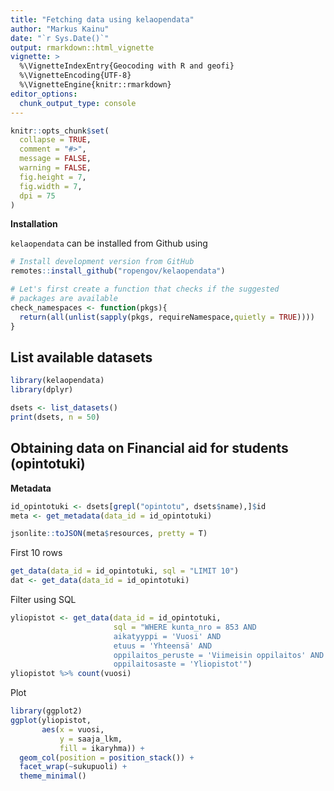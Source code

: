 ```yaml
---
title: "Fetching data using kelaopendata"
author: "Markus Kainu"
date: "`r Sys.Date()`"
output: rmarkdown::html_vignette
vignette: >
  %\VignetteIndexEntry{Geocoding with R and geofi}
  %\VignetteEncoding{UTF-8}
  %\VignetteEngine{knitr::rmarkdown}
editor_options: 
  chunk_output_type: console
---
```


```r
knitr::opts_chunk$set(
  collapse = TRUE,
  comment = "#>",
  message = FALSE, 
  warning = FALSE,
  fig.height = 7,  
  fig.width = 7,
  dpi = 75
)
```


**Installation**

`kelaopendata` can be installed from Github using

```r
# Install development version from GitHub
remotes::install_github("ropengov/kelaopendata")
```

```r
# Let's first create a function that checks if the suggested 
# packages are available
check_namespaces <- function(pkgs){
  return(all(unlist(sapply(pkgs, requireNamespace,quietly = TRUE))))
}
```

## List available datasets

```r
library(kelaopendata)
library(dplyr)

dsets <- list_datasets()
print(dsets, n = 50)
```

## Obtaining data on Financial aid for students (opintotuki)

**Metadata**

```r
id_opintotuki <- dsets[grepl("opintotu", dsets$name),]$id
meta <- get_metadata(data_id = id_opintotuki)

jsonlite::toJSON(meta$resources, pretty = T)
```

First 10 rows

```r
get_data(data_id = id_opintotuki, sql = "LIMIT 10")
dat <- get_data(data_id = id_opintotuki)
```

Filter using SQL

```r
yliopistot <- get_data(data_id = id_opintotuki, 
                       sql = "WHERE kunta_nro = 853 AND 
                       aikatyyppi = 'Vuosi' AND 
                       etuus = 'Yhteensä' AND 
                       oppilaitos_peruste = 'Viimeisin oppilaitos' AND 
                       oppilaitosaste = 'Yliopistot'")
yliopistot %>% count(vuosi)
```

Plot

```r
library(ggplot2)
ggplot(yliopistot, 
       aes(x = vuosi, 
           y = saaja_lkm, 
           fill = ikaryhma)) + 
  geom_col(position = position_stack()) + 
  facet_wrap(~sukupuoli) + 
  theme_minimal()
```

